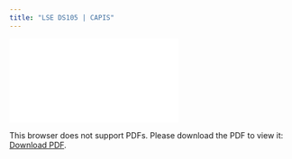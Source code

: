 ---
title: "LSE DS105 | CAPIS"
---


<object data="/docs/CAPIS Course Proposal Printable View - 'CP-1331'.pdf" type="application/pdf" width="700px" height="700px">
    <embed src="/docs/CAPIS Course Proposal Printable View - 'CP-1331'.pdf">
        <p>This browser does not support PDFs. Please download the PDF to view it: <a href="/docs/CAPIS Course Proposal Printable View - 'CP-1331'.pdf">Download PDF</a>.</p>
    </embed>
</object>

